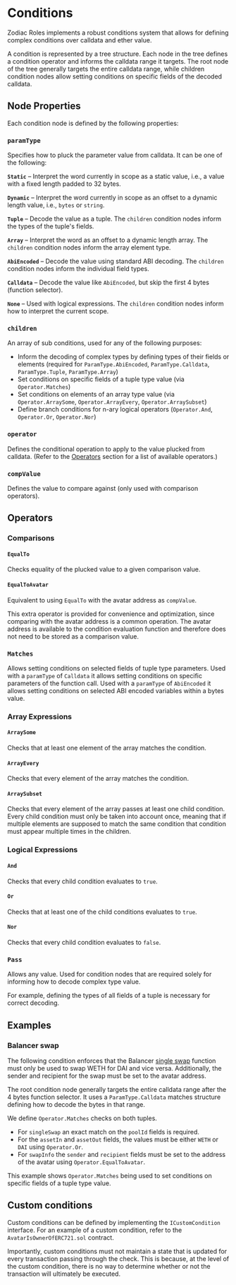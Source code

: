 
# Conditions

Zodiac Roles implements a robust conditions system that allows for defining complex conditions over calldata and ether value.

A condition is represented by a tree structure. Each node in the tree defines a condition operator and informs the calldata range it targets. The root node of the tree generally targets the entire calldata range, while children condition nodes allow setting conditions on specific fields of the decoded calldata.

## Node Properties

Each condition node is defined by the following properties:

### `paramType`

Specifies how to pluck the parameter value from calldata. It can be one of the following:

**`Static`** – Interpret the word currently in scope as a static value, i.e., a value with a fixed length padded to 32 bytes.

**`Dynamic`** – Interpret the word currently in scope as an offset to a dynamic length value, i.e., `bytes` or `string`.

**`Tuple`** – Decode the value as a tuple. The `children` condition nodes inform the types of the tuple's fields.

**`Array`** – Interpret the word as an offset to a dynamic length array. The `children` condition nodes inform the array element type.

**`AbiEncoded`** – Decode the value using standard ABI decoding. The `children` condition nodes inform the individual field types.

**`Calldata`** – Decode the value like `AbiEncoded`, but skip the first 4 bytes (function selector).

**`None`** – Used with logical expressions. The `children` condition nodes inform how to interpret the current scope.

### `children`

An array of sub conditions, used for any of the following purposes:

- Inform the decoding of complex types by defining types of their fields or elements (required for `ParamType.AbiEncoded`, `ParamType.Calldata`, `ParamType.Tuple`, `ParamType.Array`)
- Set conditions on specific fields of a tuple type value (via `Operator.Matches`)
- Set conditions on elements of an array type value (via `Operator.ArraySome`, `Operator.ArrayEvery`, `Operator.ArraySubset`)
- Define branch conditions for n-ary logical operators (`Operator.And`, `Operator.Or`, `Operator.Nor`)

### `operator`

Defines the conditional operation to apply to the value plucked from calldata. (Refer to the [Operators](#operators) section for a list of available operators.)

### `compValue`

Defines the value to compare against (only used with comparison operators).

## Operators

### Comparisons

#### `EqualTo`

Checks equality of the plucked value to a given comparison value.

#### `EqualToAvatar`

Equivalent to using `EqualTo` with the avatar address as `compValue`.

This extra operator is provided for convenience and optimization, since comparing with the avatar address is a common operation. The avatar address is available to the condition evaluation function and therefore does not need to be stored as a comparison value.

### `Matches`

Allows setting conditions on selected fields of tuple type parameters.
Used with a `paramType` of `Calldata` it allows setting conditions on specific parameters of the function call.
Used with a `paramType` of `AbiEncoded` it allows setting conditions on selected ABI encoded variables within a bytes value.

### Array Expressions

#### `ArraySome`

Checks that at least one element of the array matches the condition.

#### `ArrayEvery`

Checks that every element of the array matches the condition.

#### `ArraySubset`

Checks that every element of the array passes at least one child condition.
Every child condition must only be taken into account once, meaning that if multiple elements are supposed to match the same condition that condition must appear multiple times in the children.

### Logical Expressions

#### `And`

Checks that every child condition evaluates to `true`.

#### `Or`

Checks that at least one of the child conditions evaluates to `true`.

#### `Nor`

Checks that every child condition evaluates to `false`.

### `Pass`

Allows any value. Used for condition nodes that are required solely for informing how to decode complex type value.

For example, defining the types of all fields of a tuple is necessary for correct decoding.

## Examples

### Balancer swap

The following condition enforces that the Balancer [single swap](https://docs.balancer.fi/reference/swaps/single-swap.html#single-swap) function must only be used to swap WETH for DAI and vice versa. Additionally, the sender and recipient for the swap must be set to the avatar address.

<BalancerSwapExample />

The root condition node generally targets the entire calldata range after the 4 bytes function selector. It uses a `ParamType.Calldata` matches structure defining how to decode the bytes in that range.

We define `Operator.Matches` checks on both tuples.

- For `singleSwap` an exact match on the `poolId` fields is required.
- For the `assetIn` and `assetOut` fields, the values must be either `WETH` or `DAI` using `Operator.Or`.
- For `swapInfo` the `sender` and `recipient` fields must be set to the address of the avatar using `Operator.EqualToAvatar`.

This example shows `Operator.Matches` being used to set conditions on specific fields of a tuple type value.

## Custom conditions

Custom conditions can be defined by implementing the `ICustomCondition` interface. For an example of a custom condition, refer to the `AvatarIsOwnerOfERC721.sol` contract.

Importantly, custom conditions must not maintain a state that is updated for every transaction passing through the check. This is because, at the level of the custom condition, there is no way to determine whether or not the transaction will ultimately be executed.
